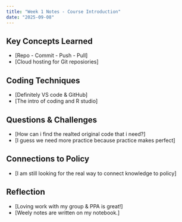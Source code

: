 ```yaml
---
title: "Week 1 Notes - Course Introduction"
date: "2025-09-08"
---
```


## Key Concepts Learned
- [Repo - Commit - Push - Pull]
- [Cloud hosting for Git reposiories]

## Coding Techniques
- [Definitely VS code & GitHub]
- [The intro of coding and R studio]

## Questions & Challenges
- [How can i find the realted original code that i need?]
- [I guess we need more practice because practice makes perfect]

## Connections to Policy
- [I am still looking for the real way to connect knowledge to policy]

## Reflection
- [Loving work with my group & PPA is great!]
- [Weely notes are written on my notebook.]
